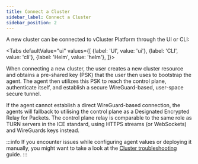 ```yaml
---
title: Connect a Cluster
sidebar_label: Connect a Cluster
sidebar_position: 2
---
```





A new cluster can be connected to vCluster Platform through the UI or CLI:

<Tabs
  defaultValue="ui"
  values={[
    {label: 'UI', value: 'ui'},
    {label: 'CLI', value: 'cli'},
    {label: 'Helm', value: 'helm'},
  ]}>
  <TabItem value="ui">
    <PartialClusterConnectUI />
  </TabItem>
  <TabItem value="cli">
    <PartialClusterConnectCLI />
  </TabItem>
  <TabItem value="helm">
    <PartialClusterConnectHelm />
  </TabItem>
</Tabs>

When connecting a new cluster, the user creates a new cluster resource and obtains
a pre-shared key (PSK) that the user then uses to bootstrap the agent.
The agent then utilizes this PSK to reach the control plane, authenticate itself,
and establish a secure WireGuard-based, user-space secure tunnel.

<EnrollmentSvg width="100%"/>

If the agent cannot establish a direct WireGuard-based connection, the agents will
fallback to utilising the control plane as a Designated Encrypted Relay for Packets.
The control plane relay is comparable to the same role as TURN servers in the ICE
standard, using HTTPS streams (or WebSockets) and WireGuards keys instead.

:::info
If you encounter issues while configuring agent values or deploying it manually, you might want to take a look at the [Cluster troubleshooting](./advanced/cluster-troubleshooting) guide.
:::
